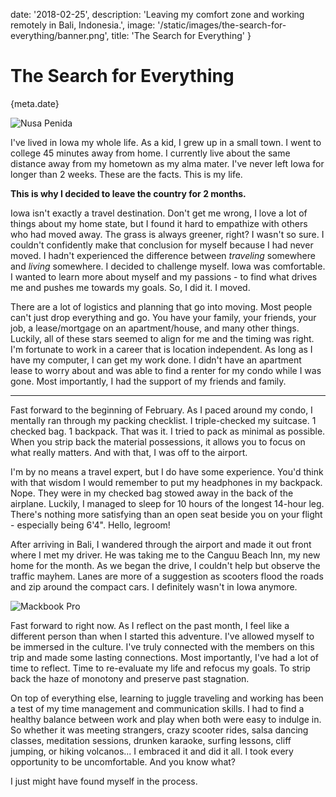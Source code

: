 
date: '2018-02-25',
description: 'Leaving my comfort zone and working remotely in Bali, Indonesia.',
image: '/static/images/the-search-for-everything/banner.png',
title: 'The Search for Everything'
}


# The Search for Everything

<Date>{meta.date}</Date>

![Nusa Penida](/static/images/the-search-for-everything/banner.png)

I've lived in Iowa my whole life. As a kid, I grew up in a small town. I went to college 45 minutes away from home. I currently live about the same distance away from my hometown as my alma mater. I've never left Iowa for longer than 2 weeks. These are the facts. This is my life.

**This is why I decided to leave the country for 2 months.**

Iowa isn't exactly a travel destination. Don't get me wrong, I love a lot of things about my home state, but I found it hard to empathize with others who had moved away. The grass is always greener, right? I wasn't so sure. I couldn't confidently make that conclusion for myself because I had never moved. I hadn't experienced the difference between _traveling_ somewhere and _living_ somewhere. I decided to challenge myself. Iowa was comfortable. I wanted to learn more about myself and my passions - to find what drives me and pushes me towards my goals. So, I did it. I moved.

There are a lot of logistics and planning that go into moving. Most people can't just drop everything and go. You have your family, your friends, your job, a lease/mortgage on an apartment/house, and many other things. Luckily, all of these stars seemed to align for me and the timing was right. I'm fortunate to work in a career that is location independent. As long as I have my computer, I can get my work done. I didn't have an apartment lease to worry about and was able to find a renter for my condo while I was gone. Most importantly, I had the support of my friends and family.

---

Fast forward to the beginning of February. As I paced around my condo, I mentally ran through my packing checklist. I triple-checked my suitcase. 1 checked bag. 1 backpack. That was it. I tried to pack as minimal as possible. When you strip back the material possessions, it allows you to focus on what really matters. And with that, I was off to the airport.

I'm by no means a travel expert, but I do have some experience. You'd think with that wisdom I would remember to put my headphones in my backpack. Nope. They were in my checked bag stowed away in the back of the airplane. Luckily, I managed to sleep for 10 hours of the longest 14-hour leg. There's nothing more satisfying than an open seat beside you on your flight - especially being 6'4". Hello, legroom!

After arriving in Bali, I wandered through the airport and made it out front where I met my driver. He was taking me to the Canguu Beach Inn, my new home for the month. As we began the drive, I couldn't help but observe the traffic mayhem. Lanes are more of a suggestion as scooters flood the roads and zip around the compact cars. I definitely wasn't in Iowa anymore.

![Mackbook Pro](/static/images/the-search-for-everything/computer.png)

Fast forward to right now. As I reflect on the past month, I feel like a different person than when I started this adventure. I've allowed myself to be immersed in the culture. I've truly connected with the members on this trip and made some lasting connections. Most importantly, I've had a lot of time to reflect. Time to re-evaluate my life and refocus my goals. To strip back the haze of monotony and preserve past stagnation.

On top of everything else, learning to juggle traveling and working has been a test of my time management and communication skills. I had to find a healthy balance between work and play when both were easy to indulge in. So whether it was meeting strangers, crazy scooter rides, salsa dancing classes, meditation sessions, drunken karaoke, surfing lessons, cliff jumping, or hiking volcanos... I embraced it and did it all. I took every opportunity to be uncomfortable. And you know what?

I just might have found myself in the process.
